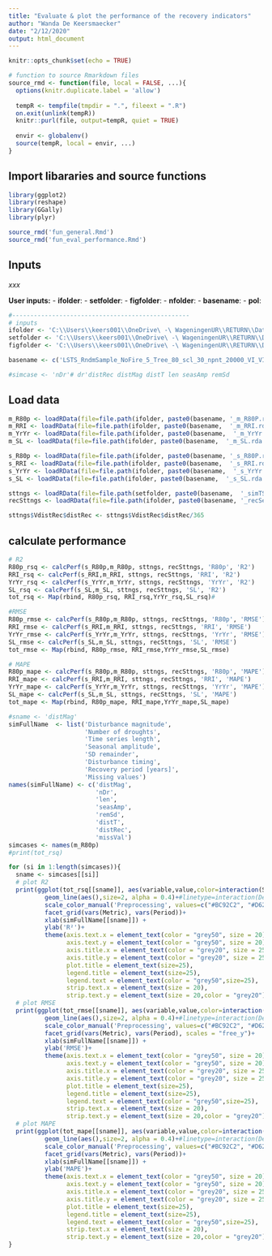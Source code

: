 ```yaml
---
title: "Evaluate & plot the performance of the recovery indicators"
author: "Wanda De Keersmaecker"
date: "2/12/2020"
output: html_document
---
```


```r
knitr::opts_chunk$set(echo = TRUE)
```

```r
# function to source Rmarkdown files
source_rmd <- function(file, local = FALSE, ...){
  options(knitr.duplicate.label = 'allow')
  
  tempR <- tempfile(tmpdir = ".", fileext = ".R")
  on.exit(unlink(tempR))
  knitr::purl(file, output=tempR, quiet = TRUE)
  
  envir <- globalenv()
  source(tempR, local = envir, ...)
}
```

## Import libararies and source functions
```r
library(ggplot2)
library(reshape)
library(GGally)
library(plyr)

source_rmd('fun_general.Rmd')
source_rmd('fun_eval_performance.Rmd')
```

## Inputs
*xxx*

__User inputs:__
- __ifolder__: 
- __setfolder__:
- __figfolder__:
- __nfolder__: 
- __basename__:
- __pol__: 
```r
#-------------------------------------------------
# inputs
ifolder <- 'C:\\Users\\keers001\\OneDrive\ -\ WageningenUR\\RETURN\\Data\\RETURN\\20191019_SimulationOptSAR\\Landsat\\Test_TSrequired\\TS_1\\RecInd\\' # folder with data characteristics
setfolder <- 'C:\\Users\\keers001\\OneDrive\ -\ WageningenUR\\RETURN\\Data\\RETURN\\20191019_SimulationOptSAR\\Landsat\\Test_TSrequired\\TS_1\\SimTS\\' # folder with data characteristics
figfolder <- 'C:\\Users\\keers001\\OneDrive\ -\ WageningenUR\\RETURN\\Data\\RETURN\\20191019_SimulationOptSAR\\Test_TSrequired\\Figures\\' # folder where the simulated time series will be saved

basename <- c('LSTS_RndmSample_NoFire_5_Tree_80_scl_30_npnt_20000_VI_VI')# base name of the data files

#simcase <- 'nDr'# dr'distRec distMag distT len seasAmp remSd

```

## Load data
```r
m_R80p <- loadRData(file=file.path(ifolder, paste0(basename, '_m_R80P.rda')))
m_RRI <- loadRData(file=file.path(ifolder, paste0(basename,  '_m_RRI.rda')))
m_YrYr <- loadRData(file=file.path(ifolder, paste0(basename,  '_m_YrYr.rda')))
m_SL <- loadRData(file=file.path(ifolder, paste0(basename,  '_m_SL.rda')))

s_R80p <- loadRData(file=file.path(ifolder, paste0(basename, '_s_R80P.rda')))
s_RRI <- loadRData(file=file.path(ifolder, paste0(basename,  '_s_RRI.rda')))
s_YrYr <- loadRData(file=file.path(ifolder, paste0(basename,  '_s_YrYr.rda')))
s_SL <- loadRData(file=file.path(ifolder, paste0(basename,  '_s_SL.rda')))

sttngs <- loadRData(file=file.path(setfolder, paste0(basename,  '_simTS_settings_var.rda')))
recSttngs <- loadRData(file=file.path(ifolder, paste0(basename, '_recSettings.rda')))

sttngs$VdistRec$distRec <- sttngs$VdistRec$distRec/365
```

## calculate performance

```r
# R2
R80p_rsq <- calcPerf(s_R80p,m_R80p, sttngs, recSttngs, 'R80p', 'R2')
RRI_rsq <- calcPerf(s_RRI,m_RRI, sttngs, recSttngs, 'RRI', 'R2')
YrYr_rsq <- calcPerf(s_YrYr,m_YrYr, sttngs, recSttngs, 'YrYr', 'R2')
SL_rsq <- calcPerf(s_SL,m_SL, sttngs, recSttngs, 'SL', 'R2')
tot_rsq <- Map(rbind, R80p_rsq, RRI_rsq,YrYr_rsq,SL_rsq)#

#RMSE
R80p_rmse <- calcPerf(s_R80p,m_R80p, sttngs, recSttngs, 'R80p', 'RMSE')
RRI_rmse <- calcPerf(s_RRI,m_RRI, sttngs, recSttngs, 'RRI', 'RMSE')
YrYr_rmse <- calcPerf(s_YrYr,m_YrYr, sttngs, recSttngs, 'YrYr', 'RMSE')
SL_rmse <- calcPerf(s_SL,m_SL, sttngs, recSttngs, 'SL', 'RMSE')
tot_rmse <- Map(rbind, R80p_rmse, RRI_rmse,YrYr_rmse,SL_rmse)

# MAPE
R80p_mape <- calcPerf(s_R80p,m_R80p, sttngs, recSttngs, 'R80p', 'MAPE')
RRI_mape <- calcPerf(s_RRI,m_RRI, sttngs, recSttngs, 'RRI', 'MAPE')
YrYr_mape <- calcPerf(s_YrYr,m_YrYr, sttngs, recSttngs, 'YrYr', 'MAPE')
SL_mape <- calcPerf(s_SL,m_SL, sttngs, recSttngs, 'SL', 'MAPE')
tot_mape <- Map(rbind, R80p_mape, RRI_mape,YrYr_mape,SL_mape)

```

```r
#sname <- 'distMag'
simFullName  <- list('Disturbance magnitude',
                     'Number of droughts',
                     'Time series length',
                     'Seasonal amplitude',
                     'SD remainder',
                     'Disturbance timing',
                     'Recovery period [years]',
                     'Missing values')
names(simFullName) <- c('distMag',
                        'nDr', 
                        'len',
                        'seasAmp',
                        'remSd',
                        'distT',
                        'distRec',
                        'missVal')
simcases <- names(m_R80p)
#print(tot_rsq)

for (si in 1:length(simcases)){
  sname <- simcases[[si]]
  # plot R2
  print(ggplot(tot_rsq[[sname]], aes(variable,value,color=interaction(Smooth,Dense), group = Metric)) +
          geom_line(aes(),size=2, alpha = 0.4)+#linetype=interaction(Dense,Smooth)+ 
          scale_color_manual('Preprocessing', values=c("#BC92C2", "#D62B2A", "#B8D464", "#5ACFE4", "#865C7C", "#7FAC5A", "#508EA8"))+ 
          facet_grid(vars(Metric), vars(Period))+ 
          xlab(simFullName[[sname]]) +
          ylab('R²')+
          theme(axis.text.x = element_text(color = "grey50", size = 20),
                axis.text.y = element_text(color = "grey50", size = 20),  
                axis.title.x = element_text(color = "grey20", size = 25),
                axis.title.y = element_text(color = "grey20", size = 25),
                plot.title = element_text(size=25),
                legend.title = element_text(size=25),
                legend.text = element_text(color = "grey50",size=25),
                strip.text.x = element_text(size = 20),
                strip.text.y = element_text(size = 20,color = "grey20")))
  # plot RMSE
  print(ggplot(tot_rmse[[sname]], aes(variable,value,color=interaction(Smooth,Dense), group = Metric)) +
          geom_line(aes(),size=2, alpha = 0.4)+#linetype=interaction(Dense,Smooth)+ 
          scale_color_manual('Preprocessing', values=c("#BC92C2", "#D62B2A", "#B8D464", "#5ACFE4", "#865C7C", "#7FAC5A", "#508EA8"))+ 
          facet_grid(vars(Metric), vars(Period), scales = "free_y")+ 
          xlab(simFullName[[sname]]) +
          ylab('RMSE')+
          theme(axis.text.x = element_text(color = "grey50", size = 20),
                axis.text.y = element_text(color = "grey50", size = 20),  
                axis.title.x = element_text(color = "grey20", size = 25),
                axis.title.y = element_text(color = "grey20", size = 25),
                plot.title = element_text(size=25),
                legend.title = element_text(size=25),
                legend.text = element_text(color = "grey50",size=25),
                strip.text.x = element_text(size = 20),
                strip.text.y = element_text(size = 20,color = "grey20")))
  # plot MAPE
  print(ggplot(tot_mape[[sname]], aes(variable,value,color=interaction(Smooth,Dense), group = Metric)) +
          geom_line(aes(),size=2, alpha = 0.4)+#linetype=interaction(Dense,Smooth)+ 
          scale_color_manual('Preprocessing', values=c("#BC92C2", "#D62B2A", "#B8D464", "#5ACFE4", "#865C7C", "#7FAC5A", "#508EA8"))+ 
          facet_grid(vars(Metric), vars(Period))+ 
          xlab(simFullName[[sname]]) +
          ylab('MAPE')+
          theme(axis.text.x = element_text(color = "grey50", size = 20),
                axis.text.y = element_text(color = "grey50", size = 20),  
                axis.title.x = element_text(color = "grey20", size = 25),
                axis.title.y = element_text(color = "grey20", size = 25),
                plot.title = element_text(size=25),
                legend.title = element_text(size=25),
                legend.text = element_text(color = "grey50",size=25),
                strip.text.x = element_text(size = 20),
                strip.text.y = element_text(size = 20,color = "grey20")))
}


```



